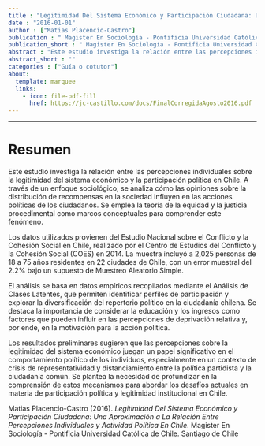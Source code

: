 ```yaml
---
title : "Legitimidad Del Sistema Económico y Participación Ciudadana: Una Aproximación a La Relación Entre Percepciones Individuales y Actividad Política En Chile"
date : "2016-01-01"
author : ["Matias Placencio-Castro"]
publication : " Magister En Sociología - Pontificia Universidad Católica de Chile. Santiago de Chile"
publication_short : " Magister En Sociología - Pontificia Universidad Católica de Chile. Santiago de Chile"
abstract : "Este estudio investiga la relación entre las percepciones individuales sobre la legitimidad del sistema económico y la participación política en Chile. A través de un enfoque sociológico, se analiza cómo las opiniones sobre la distribución de recompensas en la sociedad influyen en las acciones políticas de los ciudadanos. Se emplea la teoría de la equidad y la justicia procedimental como marcos conceptuales para comprender este fenómeno. Los datos utilizados provienen del Estudio Nacional sobre el Conflicto y la Cohesión Social en Chile, realizado por el Centro de Estudios del Conflicto y la Cohesión Social (COES) en 2014. La muestra incluyó a 2,025 personas de 18 a 75 años residentes en 22 ciudades de Chile, con un error muestral del 2.2% bajo un supuesto de Muestreo Aleatorio Simple. El análisis se basa en datos empíricos recopilados mediante el Análisis de Clases Latentes, que permiten identificar perfiles de participación y explorar la diversificación del repertorio político en la ciudadanía chilena. Se destaca la importancia de considerar la educación y los ingresos como factores que pueden influir en las percepciones de deprivación relativa y, por ende, en la motivación para la acción política. Los resultados preliminares sugieren que las percepciones sobre la legitimidad del sistema económico juegan un papel significativo en el comportamiento político de los individuos, especialmente en un contexto de crisis de representatividad y distanciamiento entre la política partidista y la ciudadanía común. Se plantea la necesidad de profundizar en la comprensión de estos mecanismos para abordar los desafíos actuales en materia de participación política y legitimidad institucional en Chile."
abstract_short : ""
categories : ["Guía o cotutor"]
about:
  template: marquee
  links:
    - icon: file-pdf-fill
      href: https://jc-castillo.com/docs/FinalCorregidaAgosto2016.pdf
---
```

---

# Resumen
Este estudio investiga la relación entre las percepciones individuales sobre la legitimidad del sistema económico y la participación política en Chile. A través de un enfoque sociológico, se analiza cómo las opiniones sobre la distribución de recompensas en la sociedad influyen en las acciones políticas de los ciudadanos. Se emplea la teoría de la equidad y la justicia procedimental como marcos conceptuales para comprender este fenómeno.

Los datos utilizados provienen del Estudio Nacional sobre el Conflicto y la Cohesión Social en Chile, realizado por el Centro de Estudios del Conflicto y la Cohesión Social (COES) en 2014. La muestra incluyó a 2,025 personas de 18 a 75 años residentes en 22 ciudades de Chile, con un error muestral del 2.2% bajo un supuesto de Muestreo Aleatorio Simple.

El análisis se basa en datos empíricos recopilados mediante el Análisis de Clases Latentes, que permiten identificar perfiles de participación y explorar la diversificación del repertorio político en la ciudadanía chilena. Se destaca la importancia de considerar la educación y los ingresos como factores que pueden influir en las percepciones de deprivación relativa y, por ende, en la motivación para la acción política.

Los resultados preliminares sugieren que las percepciones sobre la legitimidad del sistema económico juegan un papel significativo en el comportamiento político de los individuos, especialmente en un contexto de crisis de representatividad y distanciamiento entre la política partidista y la ciudadanía común. Se plantea la necesidad de profundizar en la comprensión de estos mecanismos para abordar los desafíos actuales en materia de participación política y legitimidad institucional en Chile.


::: {.callout-note title="How to cite this work"}

Matias Placencio-Castro (2016). *Legitimidad Del Sistema Económico y Participación Ciudadana: Una Aproximación a La Relación Entre Percepciones Individuales y Actividad Política En Chile*.  Magister En Sociología - Pontificia Universidad Católica de Chile. Santiago de Chile

:::

